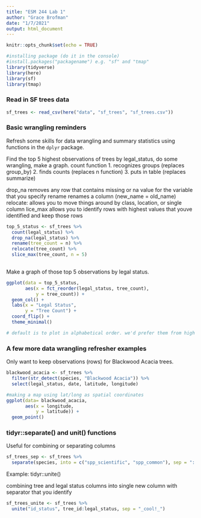 ```yaml
---
title: "ESM 244 Lab 1"
author: "Grace Brofman"
date: "1/7/2021"
output: html_document
---
```


```r
knitr::opts_chunk$set(echo = TRUE)

#installing package (do it in the console)
#install.packages("packagename") e.g. "sf" and "tmap"
library(tidyverse)
library(here)
library(sf)
library(tmap)

```

### Read in SF trees data

```r
sf_trees <- read_csv(here("data", "sf_trees", "sf_trees.csv"))

```

### Basic wrangling reminders

Refresh some skills for data wrangling and summary statistics using functions in the `dplyr` package.

Find the top 5 highest observations of trees by legal_status, do some wrangling, make a graph.
count function
1. recognizes groups (replaces group_by)
2. finds counts (replaces n function)
3. puts in table (replaces summarize)

drop_na removes any row that contains missing or na value for the variable that you specify
rename renames a column (new_name = old_name)
relocate: allows you to move things around by class, location, or single column
lice_max allows you to identify rows with highest values that youve identified and keep those rows
```r
top_5_status <- sf_trees %>% 
  count(legal_status) %>% 
  drop_na(legal_status) %>% 
  rename(tree_count = n) %>% 
  relocate(tree_count) %>% 
  slice_max(tree_count, n = 5)
  

```

Make a graph of those top 5 observations by legal status.
```r
ggplot(data = top_5_status,
       aes(x = fct_reorder(legal_status, tree_count),
           y = tree_count)) +
  geom_col() +
  labs(x = "Legal Status",
       y = "Tree Count") +
  coord_flip() +
  theme_minimal()

# default is to plot in alphabetical order. we'd prefer them from high to low. change legal status to a factor that is associated with tree count

```

### A few more data wrangling refresher examples

Only want to keep observations (rows) for Blackwood Acacia trees.

```r
blackwood_acacia <- sf_trees %>% 
  filter(str_detect(species, "Blackwood Acacia")) %>% 
  select(legal_status, date, latitude, longitude) 

#making a map using lat/long as spatial coordinates
ggplot(data= blackwood_acacia,
       aes(x = longitude,
           y = latitude)) +
  geom_point()


```

### tidyr::separate() and unit() functions

Useful for combining or separating columns

```r
sf_trees_sep <- sf_trees %>% 
  separate(species, into = c("spp_scientific", "spp_common"), sep = "::")

```

Example: tidyr::unite()

combining tree and legal status columns into single new column with separator that you identify
```r
sf_trees_unite <- sf_trees %>% 
  unite("id_status", tree_id:legal_status, sep = "_cool!_")
```




